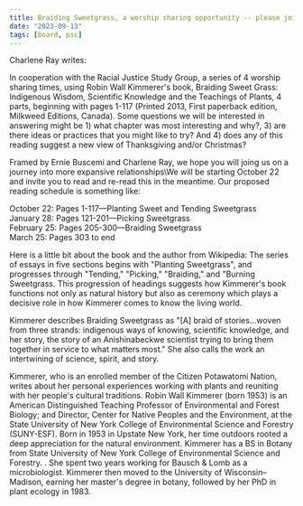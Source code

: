 ```yaml
---
title: Braiding Sweetgrass, a worship sharing opportunity -- please join us!
date: "2023-09-13"
tags: [board, psc]
---
```


Charlene Ray writes:

In cooperation with the Racial Justice Study Group, a series of 4 worship sharing times, using Robin Wall Kimmerer's book, Braiding Sweet Grass: Indigenous Wisdom, Scientific Knowledge and the Teachings of Plants, 4 parts, beginning with pages 1-117 (Printed 2013, First paperback edition, Milkweed Editions, Canada). Some questions we will be interested in answering might be 1) what chapter was most interesting and why?, 3) are there ideas or practices that you might like to try? And 4) does any of this reading suggest a new view of Thanksgiving and/or Christmas?

Framed by Ernie Buscemi and Charlene Ray, we hope you will joing us on a journey into more expansive relationships\\We will be starting October 22 and invite you to read and re-read this in the meantime. Our proposed reading schedule is something like:

October 22: Pages 1-117—Planting Sweet and Tending Sweetgrass<br/>
January 28: Pages 121-201—Picking Sweetgrass<br/>
February 25: Pages 205-300—Braiding Sweetgrass<br/>
March 25: Pages 303 to end

Here is a little bit about the book and the author from Wikipedia:
The series of essays in five sections begins with "Planting Sweetgrass", and progresses through "Tending," "Picking," "Braiding," and "Burning Sweetgrass. This progression of headings suggests how Kimmerer's book functions not only as natural history but also as ceremony which plays a decisive role in how Kimmerer comes to know the living world.

Kimmerer describes Braiding Sweetgrass as "[A] braid of stories...woven from three strands: indigenous ways of knowing, scientific knowledge, and her story, the story of an Anishinabeckwe scientist trying to bring them together in service to what matters most." She also calls the work an intertwining of science, spirit, and story.

Kimmerer, who is an enrolled member of the Citizen Potawatomi Nation, writes about her personal experiences working with plants and reuniting with her people's cultural traditions. Robin Wall Kimmerer (born 1953) is an American Distinguished Teaching Professor of Environmental and Forest Biology; and Director, Center for Native Peoples and the Environment, at the State University of New York College of Environmental Science and Forestry (SUNY-ESF). Born in 1953 in Upstate New York, her time outdoors rooted a deep appreciation for the natural environment. Kimmerer has a BS in Botany from State University of New York College of Environmental Science and Forestry. . She spent two years working for Bausch & Lomb as a microbiologist. Kimmerer then moved to the University of Wisconsin–Madison, earning her master's degree in botany, followed by her PhD in plant ecology in 1983.
